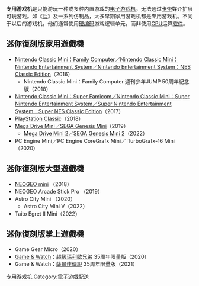 {{Distinguish2|[[电子游戏机|电子游戏机]]——相对于更通用的电脑游戏，电子游戏机偶尔也被称为“专用游戏机”}}

{{unreferenced|time=2014-11-29T05:55:01+00:00}}
'''专用游戏机'''是只能游玩一种或多种内置游戏的[[电子游戏机|电子游戏机]]，无法通过[[ROM卡带|卡带]]媒介扩展可玩游戏。如《[[乓|乓]]》及一系列仿制品，大多早期家用游戏机都是专用游戏机。不同于以后的游戏机，他们通常使用[[硬线|硬编码]]游戏逻辑单元，而非使用[[CPU|CPU]]运算[[软件|软件]]。

== 迷你復刻版家用遊戲機 ==

* [[迷你紅白機|Nintendo Classic Mini：Family Computer／Nintendo Classic Mini：Nintendo Entertainment System／Nintendo Entertainment System：NES Classic Edition]]（2016）
** Nintendo Classic Mini：Family Computer 週刊少年JUMP 50周年紀念版（2018）
* [[迷你超級任天堂|Nintendo Classic Mini：Super Famicom／Nintendo Classic Mini：Super Nintendo Entertainment System／Super Nintendo Entertainment System：Super NES Classic Edition]]（2017）
* [[PlayStation_Classic|PlayStation Classic]]（2018）
* [[Mega_Drive_Mini|Mega Drive Mini／SEGA Genesis Mini]]（2019）
** [[Mega_Drive_Mini_2|Mega Drive Mini 2／SEGA Genesis Mini 2]]（2022）
* PC Engine Mini／PC Engine CoreGrafx Mini／ TurboGrafx-16 Mini（2020）

== 迷你復刻版大型遊戲機 ==

* [[NEOGEO_mini|NEOGEO mini]] （2018）
* NEOGEO Arcade Stick Pro （2019）
* Astro City Mini （2020）
** Astro City Mini V（2022）
* Taito Egret II Mini（2022）

== 迷你復刻版掌上遊戲機 ==

* Game Gear Micro（2020）
* [[Game_&_Watch|Game & Watch]]：[[超級瑪利歐兄弟|超級瑪利歐兄弟]] 35周年限量版（2020）
* Game & Watch：[[薩爾達傳說|薩爾達傳說]] 35周年限量版（2021）

{{专用游戏机}}
{{电子游戏机}}

[[Category:专用游戏机|]]
[[Category:電子遊戲配送|Category:電子遊戲配送]]

{{Videogame-hardware-stub}}